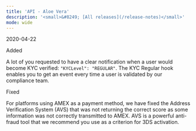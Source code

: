 ```yaml
---
title: 'API - Aloe Vera'  
description: '<small>&#8249; [All releases](/release-notes)</small>'
mode: wide
---
```

<span class="date">2020-04-22</span>  
  
  
<div class="pill pill-green">Added</div>  
  

A lot of you requested to have a clear notification when a user would become KYC verified: `"KYCLevel": "REGULAR"`. The KYC Regular hook enables you to get an event every time a user is validated by our compliance team.  
<div class="pill pill-orange">Fixed</div>  
  

For platforms using AMEX as a payment method, we have fixed the Address Verification System (AVS) that was not returning the correct score as some information was not correctly transmitted to AMEX. AVS is a powerful anti-fraud tool that we recommend you use as a criterion for 3DS activation.